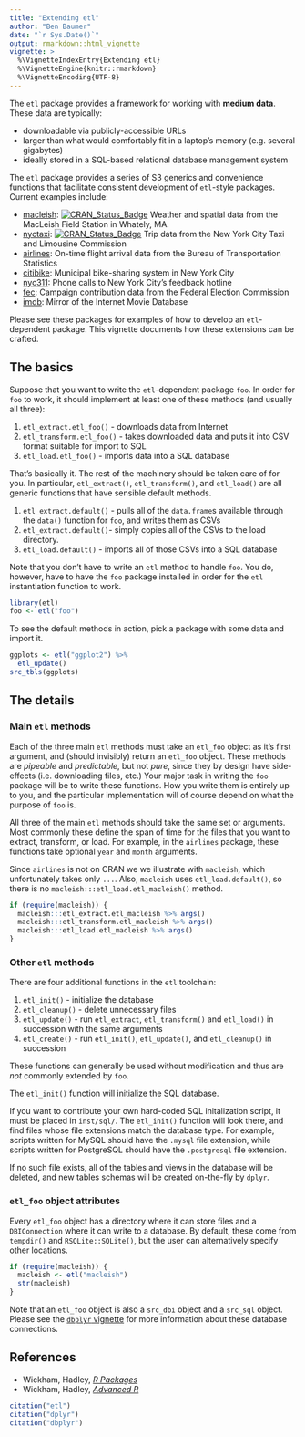 ```yaml
---
title: "Extending etl"
author: "Ben Baumer"
date: "`r Sys.Date()`"
output: rmarkdown::html_vignette
vignette: >
  %\VignetteIndexEntry{Extending etl}
  %\VignetteEngine{knitr::rmarkdown}
  %\VignetteEncoding{UTF-8}
---
```


The `etl` package provides a framework for working with **medium data**. These data are typically:

- downloadable via publicly-accessible URLs
- larger than what would comfortably fit in a laptop's memory (e.g. several gigabytes)
- ideally stored in a SQL-based relational database management system

The `etl` package provides a series of S3 generics and convenience functions that facilitate consistent development of `etl`-style packages. Current examples include:

- [macleish](https://github.com/beanumber/etl): [![CRAN_Status_Badge](http://www.r-pkg.org/badges/version/macleish)](https://cran.r-project.org/package=macleish)
 Weather and spatial data from the MacLeish Field Station in Whately, MA. 
- [nyctaxi](https://github.com/beanumber/nyctaxi): [![CRAN_Status_Badge](http://www.r-pkg.org/badges/version/nyctaxi)](https://cran.r-project.org/package=nyctaxi)
 Trip data from the New York City Taxi and Limousine Commission 
- [airlines](https://github.com/beanumber/airlines): On-time flight arrival data from the Bureau of Transportation Statistics
- [citibike](https://github.com/beanumber/citibike): Municipal bike-sharing system in New York City
- [nyc311](https://github.com/beanumber/nyc311): Phone calls to New York City's feedback hotline
- [fec](https://github.com/beanumber/fec): Campaign contribution data from the Federal Election Commission
- [imdb](https://github.com/beanumber/imdb): Mirror of the Internet Movie Database

Please see these packages for examples of how to develop an `etl`-dependent package. This vignette documents how these extensions can be crafted. 

## The basics

Suppose that you want to write the `etl`-dependent package `foo`. In order for `foo` to work, it should implement at least one of these methods (and usually all three):

1. `etl_extract.etl_foo()` - downloads data from Internet
2. `etl_transform.etl_foo()` - takes downloaded data and puts it into CSV format suitable for import to SQL
3. `etl_load.etl_foo()` - imports data into a SQL database

That's basically it. The rest of the machinery should be taken care of for you. In particular, `etl_extract()`, `etl_transform()`, and `etl_load()` are all generic functions that have sensible default methods. 

1. `etl_extract.default()` - pulls all of the `data.frame`s available through the `data()` function for `foo`, and writes them as CSVs
2. `etl_extract.default()`- simply copies all of the CSVs to the load directory. 
3. `etl_load.default()` - imports all of those CSVs into a SQL database

Note that you don't have to write an `etl` method to handle `foo`. You do, however, have to have the `foo` package installed in order for the `etl` instantiation function to work. 

```r
library(etl)
foo <- etl("foo")
```

To see the default methods in action, pick a package with some data and import it. 

```r
ggplots <- etl("ggplot2") %>%
  etl_update()
src_tbls(ggplots)
```

## The details

### Main `etl` methods

Each of the three main `etl` methods must take an `etl_foo` object as it's first argument, and (should invisibly) return an `etl_foo` object. These methods are *pipeable* and *predictable*, but not *pure*, since they by design have side-effects (i.e. downloading files, etc.) Your major task in writing the `foo` package will be to write these functions. How you write them is entirely up to you, and the particular implementation will of course depend on what the purpose of `foo` is.  

All three of the main `etl` methods should take the same set or arguments. Most commonly these define the span of time for the files that you want to extract, transform, or load. For example, in the `airlines` package, these functions take optional `year` and `month` arguments. 

Since `airlines` is not on CRAN we we illustrate with `macleish`, which unfortunately takes only `...`. Also, `macleish` uses `etl_load.default()`, so there is no `macleish:::etl_load.etl_macleish()` method. 

```r
if (require(macleish)) {
  macleish:::etl_extract.etl_macleish %>% args()
  macleish:::etl_transform.etl_macleish %>% args()
  macleish:::etl_load.etl_macleish %>% args()
}
```

### Other `etl` methods

There are four additional functions in the `etl` toolchain:

1. `etl_init()` - initialize the database
2. `etl_cleanup()` - delete unnecessary files
3. `etl_update()` - run `etl_extract`, `etl_transform()` and `etl_load()` in succession with the same arguments
4. `etl_create()` - run `etl_init()`, `etl_update()`, and `etl_cleanup()` in succession

These functions can generally be used without modification and thus are *not* commonly extended by `foo`. 

The `etl_init()` function will initialize the SQL database. 

If you want to contribute your own hard-coded SQL initalization script, it must be placed in `inst/sql/`. The `etl_init()` function will look there, and find files whose file extensions match the database type. For example, scripts written for MySQL should have the `.mysql` file extension, while scripts written for PostgreSQL should have the `.postgresql` file extension. 

If no such file exists, all of the tables and views in the database will be deleted, and new tables schemas will be created on-the-fly by `dplyr`. 

### `etl_foo` object attributes

Every `etl_foo` object has a directory where it can store files and a `DBIConnection` where it can write to a database. By default, these come from `tempdir()` and `RSQLite::SQLite()`, but the user can alternatively specify other locations. 

```r
if (require(macleish)) {
  macleish <- etl("macleish")
  str(macleish)
}
```

Note that an `etl_foo` object is also a `src_dbi` object and a `src_sql` object. Please see the [`dbplyr` vignette](https://CRAN.R-project.org/package=dbplyr) for more information about these database connections. 

## References

- Wickham, Hadley, [*R Packages*](http://r-pkgs.had.co.nz/)
- Wickham, Hadley, [*Advanced R*](http://adv-r.had.co.nz/)

```r
citation("etl")
citation("dplyr")
citation("dbplyr")
```
